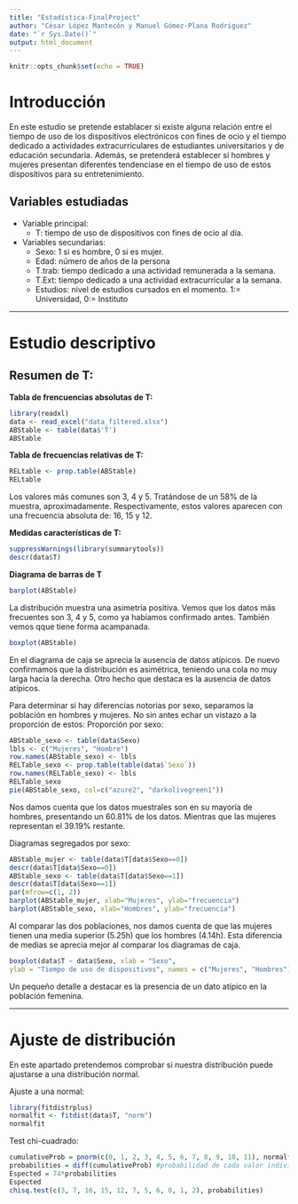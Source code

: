 ```yaml
---
title: "Estadística-FinalProject"
author: "César López Mantecón y Manuel Gómez-Plana Rodriguez"
date: "`r Sys.Date()`"
output: html_document
---
```


```r
knitr::opts_chunk$set(echo = TRUE)
```

# Introducción
En este estudio se pretende establacer si existe alguna relación entre el tiempo de uso de los dispositivos electrónicos con fines de ocio y el tiempo dedicado a actividades extracurriculares de estudiantes universitarios y de educación secundaria. Además, se pretenderá establecer si hombres y mujeres presentan diferentes tendenciase en el tiempo de uso de estos dispositivos para su entretenimiento. 

## Variables estudiadas 
+ Variable principal: 
  - T: tiempo de uso de dispositivos con fines de ocio al día.

+ Variables secundarias:
  - Sexo: 1 si es hombre, 0 si es mujer. 
  - Edad: número de años de la persona 
  - T.trab: tiempo dedicado a una actividad remunerada a la semana. 
  - T.Ext: tiempo dedicado a una actividad extracurricular a la semana.
  - Estudios: nivel de estudios cursados en el momento. 1:= Universidad, 0:= Instituto


___

# Estudio descriptivo

## Resumen de T: 
**Tabla de frencuencias absolutas de T:**
```r
library(readxl)
data <- read_excel("data_filtered.xlsx")
ABStable <- table(data$'T')
ABStable
```

**Tabla de frecuencias relativas de T:**
```r
RELtable <- prop.table(ABStable)
RELtable
```
Los valores más comunes son 3, 4 y 5. Tratándose de un 58% de la muestra, aproximadamente. Respectivamente, estos valores aparecen con una frecuencia absoluta de: 16, 15 y 12. 

**Medidas características de T:**
```r
suppressWarnings(library(summarytools))
descr(data$T)
```

**Diagrama de barras de T** 
```r
barplot(ABStable)
```

La distribución muestra una asimetría positiva. Vemos que los datos más frecuentes son 3, 4 y 5, como ya habíamos confirmado antes. También vemos qque tiene forma acampanada. 

```r
boxplot(ABStable)
```
En el diagrama de caja se aprecia la ausencia de datos atípicos. De nuevo confirmamos que la distribución es asimétrica, teniendo una cola no muy larga hacia la derecha. Otro hecho que destaca es la ausencia de datos atípicos.


Para determinar si hay diferencias notorias por sexo, separamos la población en hombres y mujeres. No sin antes echar un vistazo a la proporción de estos:
Proporción por sexo: 
```r
ABStable_sexo <- table(data$Sexo)
lbls <- c("Mujeres", "Hombre")
row.names(ABStable_sexo) <- lbls
RELTable_sexo <- prop.table(table(data$`Sexo`))
row.names(RELTable_sexo) <- lbls
RELTable_sexo
pie(ABStable_sexo, col=c("azure2", "darkolivegreen1"))
```
Nos damos cuenta que los datos muestrales son en su mayoría de hombres, presentando un 60.81% de los datos. Mientras que las mujeres representan el 39.19% restante. 

Diagramas segregados por sexo: 
```r
ABStable_mujer <- table(data$T[data$Sexo==0])
descr(data$T[data$Sexo==0])
ABStable_sexo <- table(data$T[data$Sexo==1])
descr(data$T[data$Sexo==1])
par(mfrow=c(1, 2))
barplot(ABStable_mujer, xlab="Mujeres", ylab="frecuencia")
barplot(ABStable_sexo, xlab="Hombres", ylab="frecuencia")
```

Al comparar las dos poblaciones, nos damos cuenta de que las mujeres tienen una media superior (5.25h) que los hombres (4.14h). Esta diferencia de medias se aprecia mejor al comparar los diagramas de caja. 
```r
boxplot(data$T ~ data$Sexo, xlab = "Sexo",
ylab = "Tiempo de uso de dispositivos", names = c("Mujeres", "Hombres"))

```

Un pequeño detalle a destacar es la presencia de un dato atípico en la población femenina.

___
# Ajuste de distribución
En este apartado pretendemos comprobar si nuestra distribución puede ajustarse a una distribución normal.

Ajuste a una normal:
```r
library(fitdistrplus)
normalfit <- fitdist(data$T, "norm")
normalfit
```

Test chi-cuadrado:
```r
cumulativeProb = pnorm(c(0, 1, 2, 3, 4, 5, 6, 7, 8, 9, 10, 11), normalfit$estimate[1], normalfit$estimate[2])
probabilities = diff(cumulativeProb) #probabilidad de cada valor individual
Espected = 74*probabilities
Espected
chisq.test(c(3, 7, 16, 15, 12, 7, 5, 6, 0, 1, 2), probabilities)
```